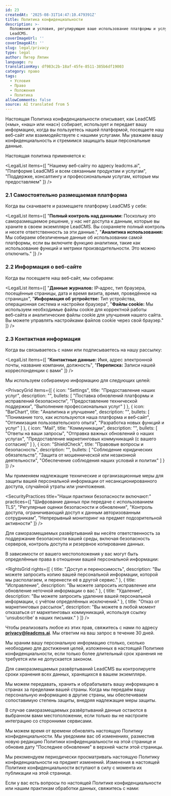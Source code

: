 ```yaml
---
id: 23
createdAt: '2025-08-31T14:47:10.479391Z'
title: Политика конфиденциальности
description: >-
  Положения и условия, регулирующие ваше использование платформы и услуг
  LeadCMS.
coverImageUrl: ''
coverImageAlt: ''
slug: legal/privacy
type: legal
author: Питер Ляпин
language: ru
translationKey: df983c2b-18af-45fe-8511-385b6df19003
category: право
tags:
  - Условия
  - Право
  - Положения
  - Политика
allowComments: false
source: AI translated from 5
---
```


<LegalSection title="1. Введение">

Настоящая Политика конфиденциальности описывает, как LeadCMS («мы», «наш» или «нас») собирает, использует и передает вашу информацию, когда вы пользуетесь нашей платформой, посещаете наш веб‑сайт или взаимодействуете с нашими услугами. Мы уважаем вашу конфиденциальность и стремимся защищать ваши персональные данные.

Настоящая политика применяется к:

<LegalList items={[
  "Нашему веб‑сайту по адресу leadcms.ai",
  "Платформе LeadCMS и всем связанным продуктам и услугам",
  "Поддержке, консалтингу и профессиональным услугам, которые мы предоставляем"
]} />

</LegalSection>

<LegalSection title="2. Информация, которую мы собираем">

### 2.1 Самостоятельно размещаемая платформа

Когда вы скачиваете и размещаете платформу LeadCMS у себя:

<LegalList items={[
  "<strong>Полный контроль над данными:</strong> Поскольку это саморазмещаемое решение, у нас нет доступа к данным, которые вы храните в своем экземпляре LeadCMS. Вы сохраняете полный контроль и несете ответственность за эти данные.",
  "<strong>Аналитика использования:</strong> Мы собираем обезличенные данные об использовании самой платформы, если вы включите функцию аналитики, такие как использование функций и метрики производительности. Это можно отключить."
]} />

### 2.2 Информация о веб‑сайте

Когда вы посещаете наш веб‑сайт, мы собираем:

<LegalList items={[
  "<strong>Данные журналов:</strong> IP‑адрес, тип браузера, посещённые страницы, дата и время визита, время, проведённое на страницах",
  "<strong>Информация об устройстве:</strong> Тип устройства, операционная система и настройки браузера",
  "<strong>Файлы cookie:</strong> Мы используем необходимые файлы cookie для корректной работы веб‑сайта и аналитические файлы cookie для улучшения нашего сайта. Вы можете управлять настройками файлов cookie через свой браузер."
]} />

### 2.3 Контактная информация

Когда вы связываетесь с нами или подписываетесь на нашу рассылку:

<LegalList items={[
  "<strong>Контактные данные:</strong> Имя, адрес электронной почты, название компании, должность",
  "<strong>Переписка:</strong> Записи нашей корреспонденции с вами"
]} />

</LegalSection>

<LegalSection title="3. Как мы используем вашу информацию">

Мы используем собираемую информацию для следующих целей:

<PrivacyGrid items={[
  {
    icon: "Settings",
    title: "Предоставление наших услуг",
    description: "",
    bullets: [
      "Поставка обновлений платформы и исправлений безопасности",
      "Предоставление технической поддержки",
      "Выполнение профессиональных услуг"
    ]
  },
  {
    icon: "BarChart",
    title: "Аналитика и улучшение",
    description: "",
    bullets: [
      "Понимание того, как используются наша платформа и веб‑сайт",
      "Оптимизация пользовательского опыта",
      "Разработка новых функций и услуг"
    ]
  },
  {
    icon: "Mail",
    title: "Коммуникации",
    description: "",
    bullets: [
      "Ответы на ваши запросы",
      "Отправка важных обновлений о наших услугах",
      "Предоставление маркетинговых коммуникаций (с вашего согласия)"
    ]
  },
  {
    icon: "ShieldCheck",
    title: "Правовые вопросы и безопасность",
    description: "",
    bullets: [
      "Соблюдение юридических обязательств",
      "Защита от мошеннической или незаконной деятельности",
      "Обеспечение соблюдения наших условий и политик"
    ]
  }
]} />

</LegalSection>

<LegalSection title="4. Безопасность данных">

Мы применяем надлежащие технические и организационные меры для защиты вашей персональной информации от несанкционированного доступа, случайной утраты или уничтожения.

<SecurityPractices title="Наши практики безопасности включают:" practices={[
  "Шифрование данных при передаче с использованием TLS",
  "Регулярные оценки безопасности и обновления",
  "Контроль доступа, ограничивающий доступ к данным авторизованным сотрудникам",
  "Непрерывный мониторинг на предмет подозрительной активности"
]} />

Для саморазмещаемых развёртываний вы несёте ответственность за поддержание безопасности вашей среды, включая безопасность серверов, контроль доступа и резервное копирование данных.

</LegalSection>

<LegalSection title="5. Ваши права и выбор">

В зависимости от вашего местоположения у вас могут быть определённые права в отношении вашей персональной информации:

<RightsGrid rights={[
  {
    title: "Доступ и переносимость",
    description: "Вы можете запросить копию вашей персональной информации, которой мы располагаем, и перенести её в другой сервис."
  },
  {
    title: "Исправление",
    description: "Вы можете запросить исправление или обновление неточной информации о вас."
  },
  {
    title: "Удаление",
    description: "Вы можете запросить удаление вашей персональной информации, с учётом определённых исключений."
  },
  {
    title: "Отказ от маркетинговых рассылок",
    description: "Вы можете в любой момент отказаться от маркетинговых коммуникаций, используя ссылку 'unsubscribe' в наших письмах."
  }
]} />

Чтобы реализовать любое из этих прав, свяжитесь с нами по адресу **privacy@leadcms.ai**. Мы ответим на ваш запрос в течение 30 дней.

</LegalSection>

<LegalSection title="6. Хранение данных">

Мы храним вашу персональную информацию столько, сколько необходимо для достижения целей, изложенных в настоящей Политике конфиденциальности, если только более длительный срок хранения не требуется или не допускается законом.

Для саморазмещаемых развёртываний LeadCMS вы контролируете сроки хранения всех данных, хранящихся в вашем экземпляре.

</LegalSection>

<LegalSection title="7. Международная передача данных">

Мы можем передавать, хранить и обрабатывать вашу информацию в странах за пределами вашей страны. Когда мы передаём вашу персональную информацию в другие страны, мы обеспечиваем сопоставимую степень защиты, внедряя надлежащие меры защиты.

В случае саморазмещаемых развёртываний данные остаются в выбранном вами местоположении, если только вы не настроите интеграцию со сторонними сервисами.

</LegalSection>

<LegalSection title="8. Изменения настоящей политики">

Мы можем время от времени обновлять настоящую Политику конфиденциальности. Мы уведомим вас об изменениях, разместив новую редакцию Политики конфиденциальности на этой странице и обновив дату "Последнее обновление" в верхней части этой страницы.

Мы рекомендуем периодически просматривать настоящую Политику конфиденциальности на предмет изменений. Изменения в настоящей Политике конфиденциальности вступают в силу с момента их публикации на этой странице.

</LegalSection>

<LegalSection title="9. Свяжитесь с нами">

Если у вас есть вопросы по настоящей Политике конфиденциальности или нашим практикам обработки данных, свяжитесь с нами:

<ContactInfo type="email" value="privacy@leadcms.ai" label="Электронная почта" />

</LegalSection>
